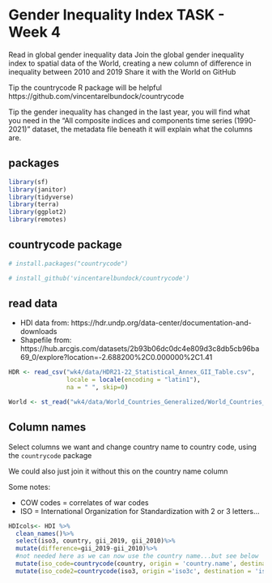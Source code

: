# Gender Inequality Index TASK - Week 4

  Read in global gender inequality data
  Join the global gender inequality index to spatial data of the World, creating a new column of difference in inequality between 2010 and 2019
  Share it with the World on GitHub
  
  Tip the countrycode R package will be helpful
  https://github.com/vincentarelbundock/countrycode

  Tip the gender inequality has changed in the last year, you will find what you need in the “All composite indices and components time series (1990-2021)” dataset, the metadata file beneath it will explain what the columns are.
  
## packages
```r
library(sf)
library(janitor)
library(tidyverse)
library(terra)
library(ggplot2)
library(remotes)
```

## countrycode package
```r
# install.packages("countrycode")

# install_github('vincentarelbundock/countrycode')
```

## read data

* HDI data from: https://hdr.undp.org/data-center/documentation-and-downloads
* Shapefile from: https://hub.arcgis.com/datasets/2b93b06dc0dc4e809d3c8db5cb96ba69_0/explore?location=-2.688200%2C0.000000%2C1.41 
```r
HDR <- read_csv("wk4/data/HDR21-22_Statistical_Annex_GII_Table.csv",
                locale = locale(encoding = "latin1"),
                na = " ", skip=0)

World <- st_read("wk4/data/World_Countries_Generalized/World_Countries_Generalized.shp")
```

## Column names

Select columns we want and change country name to country code, using the `countrycode` package

We could also just join it without this on the country name column 

Some notes:

* COW codes = correlates of war codes
* ISO = International Organization for Standardization with 2 or 3 letters...

```r
HDIcols<- HDI %>%
  clean_names()%>%
  select(iso3, country, gii_2019, gii_2010)%>%
  mutate(difference=gii_2019-gii_2010)%>%
  #not needed here as we can now use the country name...but see below
  mutate(iso_code=countrycode(country, origin = 'country.name', destination = 'iso2c'))%>%
  mutate(iso_code2=countrycode(iso3, origin ='iso3c', destination = 'iso2c'))

  
```

